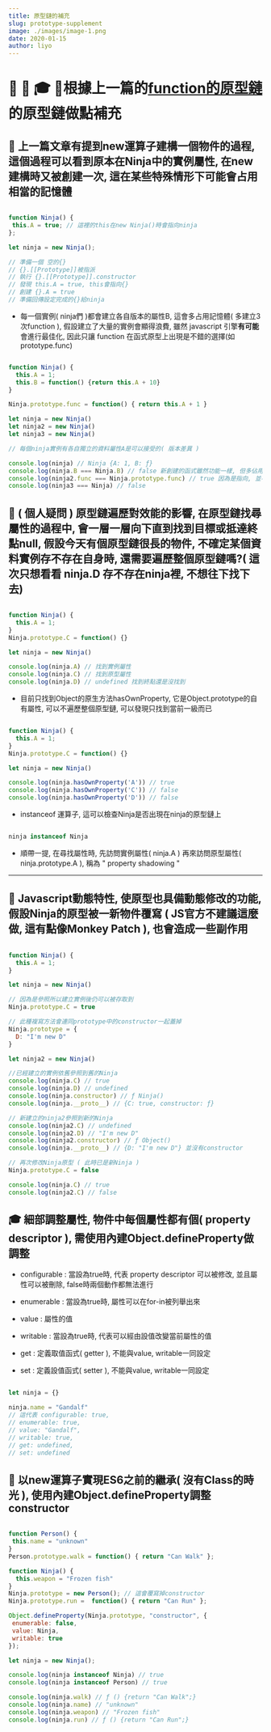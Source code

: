 ```yaml
---
title: 原型鏈的補充
slug: prototype-supplement
image: ./images/image-1.png
date: 2020-01-15
author: liyo
---
```


# 🚀 🧐 🎓 💫根據上一篇的[function的原型鏈](/new-function)的原型鏈做點補充

## 🚀 上一篇文章有提到new運算子建構一個物件的過程, 這個過程可以看到原本在Ninja中的實例屬性, 在new建構時又被創建一次, 這在某些特殊情形下可能會占用相當的記憶體

<div className="code">

```javascript

function Ninja() {
 this.A = true; // 這裡的this在new Ninja()時會指向ninja
}; 

let ninja = new Ninja();

// 準備一個 空的{}
// {}.[[Prototype]]被指派
// 執行 {}.[[Prototype]].constructor
// 發現 this.A = true, this會指向{}
// 創建 {}.A = true
// 準備回傳設定完成的{}給ninja

```

</div>

* 每一個實例( ninja們 )都會建立各自版本的屬性B, 這會多占用記憶體( 多建立3次function ), 假設建立了大量的實例會顯得浪費, 雖然 javascript 引擎**有可能**會進行最佳化, 因此只讓 function 在函式原型上出現是不錯的選擇(如 prototype.func)

<div className="code">

```javascript

function Ninja() {
  this.A = 1; 
  this.B = function() {return this.A + 10}
}

Ninja.prototype.func = function() { return this.A + 1 }

let ninja = new Ninja()
let ninja2 = new Ninja()
let ninja3 = new Ninja()

// 每個ninja實例有各自獨立的資料屬性A是可以接受的( 版本差異 )

console.log(ninja) // Ninja {A: 1, B: ƒ}
console.log(ninja.B === Ninja.B) // false 新創建的函式雖然功能一樣, 但多佔用了一處記憶體
console.log(ninja2.func === Ninja.prototype.func) // true 因為是指向, 並不是真的創建
console.log(ninja3 === Ninja) // false

```

</div>

## 💫 ( 個人疑問 ) 原型鏈遍歷對效能的影響, 在原型鏈找尋屬性的過程中, 會一層一層向下直到找到目標或抵達終點null, 假設今天有個原型鏈很長的物件, 不確定某個資料實例存不存在自身時, 還需要遍歷整個原型鏈嗎?( 這次只想看看 ninja.D 存不存在ninja裡, 不想往下找下去)

<div className="code">

```javascript

function Ninja() {
  this.A = 1;
}
Ninja.prototype.C = function() {}

let ninja = new Ninja()

console.log(ninja.A) // 找到實例屬性
console.log(ninja.C) // 找到原型屬性
console.log(ninja.D) // undefined 找到終點還是沒找到

```

</div>

* 目前只找到Object的原生方法hasOwnProperty, 它是Object.prototype的自有屬性, 可以不遍歷整個原型鏈, 可以發現只找到當前一級而已

<div className="code">

```javascript

function Ninja() {
  this.A = 1;
}
Ninja.prototype.C = function() {}

let ninja = new Ninja()

console.log(ninja.hasOwnProperty('A')) // true
console.log(ninja.hasOwnProperty('C')) // false
console.log(ninja.hasOwnProperty('D')) // false

```

</div>

* instanceof 運算子, 這可以檢查Ninja是否出現在ninja的原型鏈上

<div className="code">

```javascript

ninja instanceof Ninja

```

</div>

* 順帶一提, 在尋找屬性時, 先訪問實例屬性( ninja.A ) 再來訪問原型屬性( ninja.prototype.A ), 稱為 " property shadowing "

---

## 🧐 Javascript動態特性, 使原型也具備動態修改的功能, 假設Ninja的原型被一新物件覆寫 ( JS官方不建議這麼做, 這有點像Monkey Patch ), 也會造成一些副作用

<div className="code">

```javascript

function Ninja() {
  this.A = 1;
}

let ninja = new Ninja()

// 因為是參照所以建立實例後仍可以被存取到
Ninja.prototype.C = true

// 此種複寫方法會連同prototype中的constructor一起蓋掉
Ninja.prototype = {
  D: "I'm new D"
}

let ninja2 = new Ninja()

//已經建立的實例依舊參照到舊的Ninja
console.log(ninja.C) // true
console.log(ninja.D) // undefined 
console.log(ninja.constructor) // ƒ Ninja()
console.log(ninja.__proto__) // {C: true, constructor: ƒ}

// 新建立的ninja2參照到新的Ninja
console.log(ninja2.C) // undefined
console.log(ninja2.D) // "I'm new D" 
console.log(ninja2.constructor) // ƒ Object() 
console.log(ninja.__proto__) // {D: "I'm new D"} 並沒有constructor

// 再次修改Ninja原型 ( 此時已是新Ninja )
Ninja.prototype.C = false

console.log(ninja.C) // true 
console.log(ninja2.C) // false

```

</div>

## 🎓 細部調整屬性, 物件中每個屬性都有個( property descriptor ), 需使用內建Object.defineProperty做調整

* configurable : 當設為true時, 代表 property descriptor 可以被修改, 並且屬性可以被刪除, false時兩個動作都無法進行

* enumerable : 當設為true時, 屬性可以在for-in被列舉出來

* value : 屬性的值

* writable : 當設為true時, 代表可以經由設值改變當前屬性的值

* get : 定義取值函式( getter ), 不能與value, writable一同設定

* set : 定義設值函式( setter ), 不能與value, writable一同設定

<div className="code">

```javascript

let ninja = {}

ninja.name = "Gandalf"
// 這代表 configurable: true,
// enumerable: true,
// value: "Gandalf",
// writable: true,
// get: undefined,
// set: undefined 

```

</div>

## 🧐 以new運算子實現ES6之前的繼承( 沒有Class的時光 ), 使用內建Object.defineProperty調整constructor

<div className="code">

```javascript

function Person() {
 this.name = "unknown"
}
Person.prototype.walk = function() { return "Can Walk" };

function Ninja() {
  this.weapon = "Frozen fish"
}
Ninja.prototype = new Person(); // 這會覆寫掉constructor
Ninja.prototype.run =  function() { return "Can Run" };

Object.defineProperty(Ninja.prototype, "constructor", {
 enumerable: false,
 value: Ninja, 
 writable: true
});

let ninja = new Ninja();

console.log(ninja instanceof Ninja) // true
console.log(ninja instanceof Person) // true

console.log(ninja.walk) // ƒ () {return "Can Walk";}
console.log(ninja.name) // "unknown"
console.log(ninja.weapon) // "Frozen fish"
console.log(ninja.run) // ƒ () {return "Can Run";}

```

</div>

